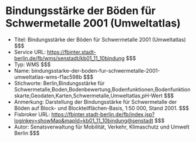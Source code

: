 # Bindungsstärke der Böden für Schwermetalle 2001 (Umweltatlas)
- Titel: Bindungsstärke der Böden für Schwermetalle 2001 (Umweltatlas) $$$
- Service URL: https://fbinter.stadt-berlin.de/fb/wms/senstadt/kb01_11_10bindung $$$
- Typ: WMS $$$
- Name: bindungsstarke-der-boden-fur-schwermetalle-2001-umweltatlas-wms-f1ac598b $$$
- Stichworte: Berlin,Bindungsstärke für Schwermetalle,Boden,Bodenbewertung,Bodenfunktionen,Bodenfunktionskarte,Geodaten,Karten,Schwermetalle,Umweltatlas,pH-Wert $$$
- Anmerkung: Darstellung der Bindungsstärke für Schwermetalle der Böden auf Block- und Blockteilflächen-Basis, 1:50 000, Stand 2001. $$$
- Fisbroker URL: https://fbinter.stadt-berlin.de/fb/index.jsp?loginkey=showMap&mapId=kb01_11_10bindung@senstadt $$$
- Autor: Senatsverwaltung für Mobilität, Verkehr, Klimaschutz und Umwelt Berlin $$$
